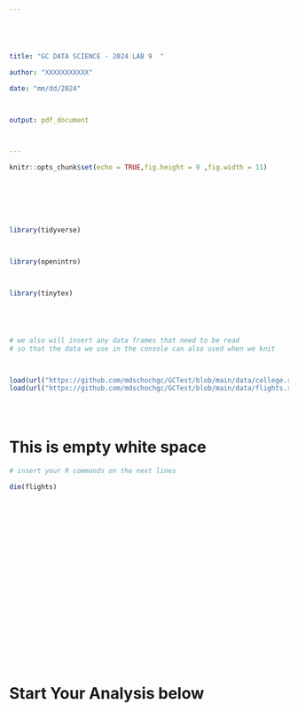 ---





title: "GC DATA SCIENCE - 2024 LAB 9  "  

author: "XXXXXXXXXXX"  

date: "mm/dd/2024"  



output: pdf_document



---









```{r include = FALSE, warning = FALSE, results = FALSE}

knitr::opts_chunk$set(echo = TRUE,fig.height = 9 ,fig.width = 11)







library(tidyverse)



library(openintro)



library(tinytex)





# we also will insert any data frames that need to be read
# so that the data we use in the console can also used when we knit



load(url("https://github.com/mdschochgc/GCTest/blob/main/data/college.rda?raw=true"))
load(url("https://github.com/mdschochgc/GCTest/blob/main/data/flights.rda?raw=true"))





```





# This is empty white space 




```{r "TEST", error = TRUE, warning = FALSE}







# insert your R commands on the next lines

dim(flights)
























```



# Start Your Analysis below







